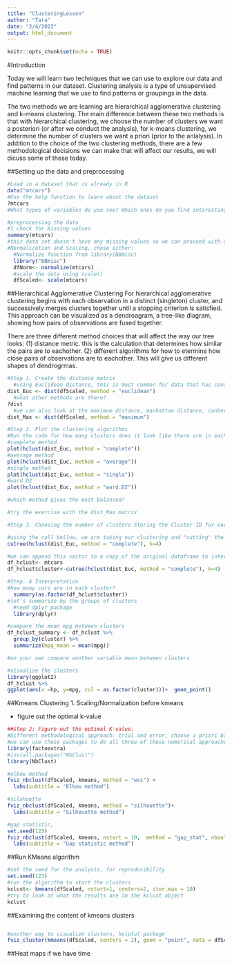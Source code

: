 ```yaml
---
title: "ClusteringLesson"
author: "Tara"
date: "2/4/2022"
output: html_document
---
```


```r
knitr::opts_chunk$set(echo = TRUE)
```

#Introduction

Today we will learn two techniques that we can use to explore our data and find patterns in our dataset. Clustering analysis is a type of unsupervised machine learning that we use to find patterns or groupings in the data.

The two methods we are learning are hierarchical agglomerative clustering and k-means clustering. The main difference between these two methods is that with hierarchical clustering, we choose the number of clusters we want a posteriori (or after we conduct the analysis), for k-means clustering, we determine the number of clusters we want a priori (prior to the anlalysis). In addition to the choice of the two clustering methods, there are a few methodological decisions we can make that will affect our results, we will dicuss some of these today. 

##Setting up the data and preprocessing
```r
#Load in a dataset that is already in R
data("mtcars")
#Use the help function to learn about the dataset
?mtcars
#What types of variables do you see? Which ones do you find interesting? we can conduct clustering analysis on a subset of the variables or on the entire dataset because we have numeric (including two binary) variables
```

```r
#preprocessing the data
#1 check for missing values
summary(mtcars)
#this data set doesn't have any missing values so we can proceed with our analysis
#Normalization and Scaling, chose either: 
  #Normalize function from library(BBmisc)
  library("BBmisc")
  dfNorm<- normalize(mtcars)
  #scale the data using scale()
  dfScaled<- scale(mtcars)
```


##Hierarchical Agglomerative Clustering
For hierarchical agglomerative clustering begins with each observation in a distinct (singleton) cluster, and successively merges clusters together until a stopping criterion is satisfied. This approach can be visualized as a dendroagram, a tree-like diagram, showing how pairs of observations are fused together. 

There are three different method choices that will affect the way our tree looks: 
  (1) distance metric. this is the calculation that determines how similar the pairs are to eachother. 
  (2) different algorithms for how to etermine how close pairs of observations are to eachother. This will give us different shapes of dendrogrmas. 

```r
#Step 1. Create the distance matrix
  #using Euclidean distance, this is most common for data that has continuous numerical values
dist_Euc <- dist(dfScaled, method = "euclidean")
  #what other methods are there?
?dist
  #we can also look at the maximum distance, manhattan distance, canberra, binari, and minkowski. Let's also try the maximum distsance, create another distance matrix adn change the method agreemeent to "maximum"
dist_Max <- dist(dfScaled, method = "maximum")
```

```r
#Step 2. Plot the clustering algorithms
#Run the code for how many clusters does it look like there are in each dendrogram?
#complete method
plot(hclust(dist_Euc, method = "complete"))
#average method
plot(hclust(dist_Euc, method = "average"))
#single method
plot(hclust(dist_Euc, method = "single"))
#ward.D2
plot(hclust(dist_Euc, method = "ward.D2"))

#which method gives the most balanced?

#try the exercise with the dist_Max matrix
```

```r
#Step 3. Choosing the number of clusters Storing the Cluster ID for each observation

#using the call bellow, we are taking our clustering and "cutting" the tree into four clusters. The call will return a vector where each observation is assigned to a cluster.
cutree(hclust(dist_Euc, method = "complete"), k=4)

#we can append this vector to a copy of the original dataframe to interpret the clusters
df_hclust<- mtcars
df_hclust$cluster<-cutree(hclust(dist_Euc, method = "complete"), k=4)
```

```r
#Step. 4 Interpretation
#how many cars are in each cluster?
  summary(as.factor(df_hclust$cluster))
#let's summarize by the groups of clusters
  #need dplyr package
  library(dplyr)

#compare the mean mpg between clusters
df_hclust_summary <- df_hclust %>% 
  group_by(cluster) %>% 
  summarize(mpg_mean = mean(mpg)) 

#on your own compare another variable mean between clusters

#visualize the clusters 
library(ggplot2)
df_hclust %>% 
ggplot(aes(x =hp, y=mpg, col = as.factor(cluster)))+  geom_point()

```


##Kmeans Clustering
1. Scaling/Normalization before kmeans

- figure out the optimal k-value

```r
##Step 2: Figure out the optimal K-value. 
#Different methodological approach: trial and error, choose a priori based on theoretical knowledge, choose based on the hierarchical agglomerative clustering result, or use an numerical approach: elbow plot, gap statistic, silohuette.
#we can use these packages to do all three of these numerical approaches
library(factoextra)
#install.packages("NbClust")
library(NbClust)

#elbow method
fviz_nbclust(dfScaled, kmeans, method = "wss") +
  labs(subtitle = "Elbow method")

#silohuette
fviz_nbclust(dfScaled, kmeans, method = "silhouette")+
  labs(subtitle = "Silhouette method")

#gap statistic, 
set.seed(123)
fviz_nbclust(dfScaled, kmeans, nstart = 10,  method = "gap_stat", nboot = 50)+
  labs(subtitle = "Gap statistic method")

```

##Run KMeans algorithm
```r
#set the seed for the analysis, for reproducibility
set.seed(123)
#run the algorithm to start the clusters
kclust<- kmeans(dfScaled, nstart=1, centers=2, iter.max = 10)
#try to look at what the results are in the kclust object
kclust
```

##Examining the content of kmeans clusters

```r

```

```r
#another way to visualize clusters, helpful package
fviz_cluster(kmeans(dfScaled, centers = 2), geom = "point", data = dfScaled)
```

##Heat maps if we have time
